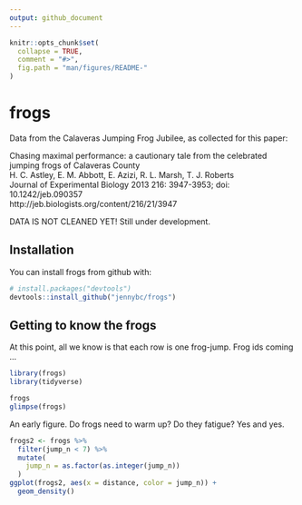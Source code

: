 ```yaml
---
output: github_document
---
```


<!-- README.md is generated from README.Rmd. Please edit that file -->

```r
knitr::opts_chunk$set(
  collapse = TRUE,
  comment = "#>",
  fig.path = "man/figures/README-"
)
```

# frogs

Data from the Calaveras Jumping Frog Jubilee, as collected for this paper:

Chasing maximal performance: a cautionary tale from the celebrated jumping frogs of Calaveras County<br>
H. C. Astley, E. M. Abbott, E. Azizi, R. L. Marsh, T. J. Roberts<br>
Journal of Experimental Biology 2013 216: 3947-3953; doi: 10.1242/jeb.090357<br>
http://jeb.biologists.org/content/216/21/3947<br>

DATA IS NOT CLEANED YET! Still under development.

## Installation

You can install frogs from github with:

```r
# install.packages("devtools")
devtools::install_github("jennybc/frogs")
```

## Getting to know the frogs

At this point, all we know is that each row is one frog-jump. Frog ids coming ...

```r
library(frogs)
library(tidyverse)

frogs
glimpse(frogs)
```

An early figure. Do frogs need to warm up? Do they fatigue? Yes and yes.

```r
frogs2 <- frogs %>% 
  filter(jump_n < 7) %>% 
  mutate(
    jump_n = as.factor(as.integer(jump_n))
  )
ggplot(frogs2, aes(x = distance, color = jump_n)) +
  geom_density()
```

